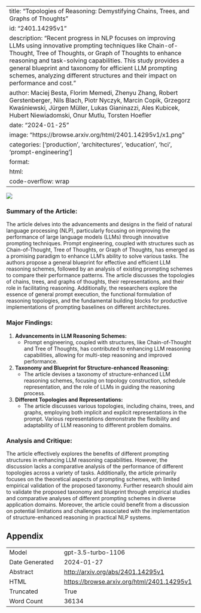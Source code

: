 
---
title: "Topologies of Reasoning: Demystifying Chains, Trees, and Graphs of Thoughts"
id: "2401.14295v1"
description: "Recent progress in NLP focuses on improving LLMs using innovative prompting techniques like Chain-of-Thought, Tree of Thoughts, or Graph of Thoughts to enhance reasoning and task-solving capabilities. This study provides a general blueprint and taxonomy for efficient LLM prompting schemes, analyzing different structures and their impact on performance and cost."
author: Maciej Besta, Florim Memedi, Zhenyu Zhang, Robert Gerstenberger, Nils Blach, Piotr Nyczyk, Marcin Copik, Grzegorz Kwaśniewski, Jürgen Müller, Lukas Gianinazzi, Ales Kubicek, Hubert Niewiadomski, Onur Mutlu, Torsten Hoefler
date: "2024-01-25"
image: "https://browse.arxiv.org/html/2401.14295v1/x1.png"
categories: ['production', 'architectures', 'education', 'hci', 'prompt-engineering']
format:
  html:
    code-overflow: wrap
---

![](https://browse.arxiv.org/html/2401.14295v1/x1.png)

### **Summary of the Article:**

The article delves into the advancements and designs in the field of natural language processing (NLP), particularly focusing on improving the performance of large language models (LLMs) through innovative prompting techniques. Prompt engineering, coupled with structures such as Chain-of-Thought, Tree of Thoughts, or Graph of Thoughts, has emerged as a promising paradigm to enhance LLM's ability to solve various tasks. The authors propose a general blueprint for effective and efficient LLM reasoning schemes, followed by an analysis of existing prompting schemes to compare their performance patterns. The article discusses the topologies of chains, trees, and graphs of thoughts, their representations, and their role in facilitating reasoning. Additionally, the researchers explore the essence of general prompt execution, the functional formulation of reasoning topologies, and the fundamental building blocks for productive implementations of prompting baselines on different architectures.

### **Major Findings:**
1. **Advancements in LLM Reasoning Schemes:**
   - Prompt engineering, coupled with structures, like Chain-of-Thought and Tree of Thoughts, has contributed to enhancing LLM reasoning capabilities, allowing for multi-step reasoning and improved performance.

2. **Taxonomy and Blueprint for Structure-enhanced Reasoning:**
   - The article devises a taxonomy of structure-enhanced LLM reasoning schemes, focusing on topology construction, schedule representation, and the role of LLMs in guiding the reasoning process.

3. **Different Topologies and Representations:**
   - The article discusses various topologies, including chains, trees, and graphs, employing both implicit and explicit representations in the prompt. Various representations demonstrate the flexibility and adaptability of LLM reasoning to different problem domains.

### **Analysis and Critique:**

The article effectively explores the benefits of different prompting structures in enhancing LLM reasoning capabilities. However, the discussion lacks a comparative analysis of the performance of different topologies across a variety of tasks. Additionally, the article primarily focuses on the theoretical aspects of prompting schemes, with limited empirical validation of the proposed taxonomy. Further research should aim to validate the proposed taxonomy and blueprint through empirical studies and comparative analyses of different prompting schemes in diverse application domains. Moreover, the article could benefit from a discussion on potential limitations and challenges associated with the implementation of structure-enhanced reasoning in practical NLP systems.

## Appendix

|          |          |
|----------|----------|
| Model     | gpt-3.5-turbo-1106       |
| Date Generated     | 2024-01-27       |
| Abstract | [http://arxiv.org/abs/2401.14295v1](http://arxiv.org/abs/2401.14295v1)        |
| HTML     | [https://browse.arxiv.org/html/2401.14295v1](https://browse.arxiv.org/html/2401.14295v1)       |
| Truncated       | True       |
| Word Count       | 36134       |
